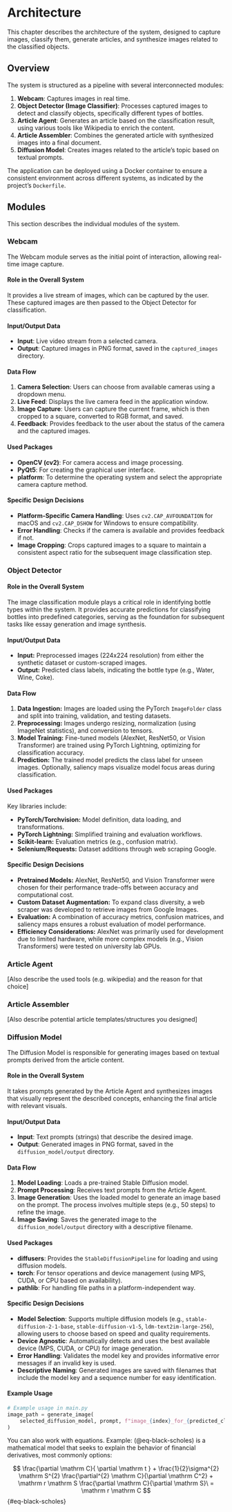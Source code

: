 # Architecture

This chapter describes the architecture of the system, designed to capture images, classify them, generate articles, and synthesize images related to the classified objects.

## Overview

The system is structured as a pipeline with several interconnected modules:

1. **Webcam**: Captures images in real time.
2. **Object Detector (Image Classifier)**: Processes captured images to detect and classify objects, specifically different types of bottles.
3. **Article Agent**: Generates an article based on the classification result, using various tools like Wikipedia to enrich the content.
4. **Article Assembler**: Combines the generated article with synthesized images into a final document.
5. **Diffusion Model**: Creates images related to the article's topic based on textual prompts.

The application can be deployed using a Docker container to ensure a consistent environment across different systems, as indicated by the project's `Dockerfile`.

## Modules

This section describes the individual modules of the system.

### Webcam

The Webcam module serves as the initial point of interaction, allowing real-time image capture.

#### Role in the Overall System

It provides a live stream of images, which can be captured by the user. These captured images are then passed to the Object Detector for classification.

#### Input/Output Data

-   **Input**: Live video stream from a selected camera.
-   **Output**: Captured images in PNG format, saved in the `captured_images` directory.

#### Data Flow

1. **Camera Selection**: Users can choose from available cameras using a dropdown menu.
2. **Live Feed**: Displays the live camera feed in the application window.
3. **Image Capture**: Users can capture the current frame, which is then cropped to a square, converted to RGB format, and saved.
4. **Feedback**: Provides feedback to the user about the status of the camera and the captured images.

#### Used Packages

-   **OpenCV (cv2)**: For camera access and image processing.
-   **PyQt5**: For creating the graphical user interface.
-   **platform**: To determine the operating system and select the appropriate camera capture method.

#### Specific Design Decisions

-   **Platform-Specific Camera Handling**: Uses `cv2.CAP_AVFOUNDATION` for macOS and `cv2.CAP_DSHOW` for Windows to ensure compatibility.
-   **Error Handling**: Checks if the camera is available and provides feedback if not.
-   **Image Cropping**: Crops captured images to a square to maintain a consistent aspect ratio for the subsequent image classification step.

### Object Detector

#### Role in the Overall System

The image classification module plays a critical role in identifying bottle types within the system. It provides accurate predictions for classifying bottles into predefined categories, serving as the foundation for subsequent tasks like essay generation and image synthesis.

#### Input/Output Data

-   **Input:** Preprocessed images (224x224 resolution) from either the synthetic dataset or custom-scraped images.
-   **Output:** Predicted class labels, indicating the bottle type (e.g., Water, Wine, Coke).

#### Data Flow

1. **Data Ingestion:** Images are loaded using the PyTorch `ImageFolder` class and split into training, validation, and testing datasets.
2. **Preprocessing:** Images undergo resizing, normalization (using ImageNet statistics), and conversion to tensors.
3. **Model Training:** Fine-tuned models (AlexNet, ResNet50, or Vision Transformer) are trained using PyTorch Lightning, optimizing for classification accuracy.
4. **Prediction:** The trained model predicts the class label for unseen images. Optionally, saliency maps visualize model focus areas during classification.

#### Used Packages

Key libraries include:

-   **PyTorch/Torchvision:** Model definition, data loading, and transformations.
-   **PyTorch Lightning:** Simplified training and evaluation workflows.
-   **Scikit-learn:** Evaluation metrics (e.g., confusion matrix).
-   **Selenium/Requests:** Dataset additions through web scraping Google.

#### Specific Design Decisions

-   **Pretrained Models:** AlexNet, ResNet50, and Vision Transformer were chosen for their performance trade-offs between accuracy and computational cost.
-   **Custom Dataset Augmentation:** To expand class diversity, a web scraper was developed to retrieve images from Google Images.
-   **Evaluation:** A combination of accuracy metrics, confusion matrices, and saliency maps ensures a robust evaluation of model performance.
-   **Efficiency Considerations:** AlexNet was primarily used for development due to limited hardware, while more complex models (e.g., Vision Transformers) were tested on university lab GPUs.

### Article Agent

\[Also describe the used tools (e.g. wikipedia) and the reason for that choice]

### Article Assembler

\[Also describe potential article templates/structures you designed]

### Diffusion Model

The Diffusion Model is responsible for generating images based on textual prompts derived from the article content.

#### Role in the Overall System

It takes prompts generated by the Article Agent and synthesizes images that visually represent the described concepts, enhancing the final article with relevant visuals.

#### Input/Output Data

-   **Input**: Text prompts (strings) that describe the desired image.
-   **Output**: Generated images in PNG format, saved in the `diffusion_model/output` directory.

#### Data Flow

1. **Model Loading**: Loads a pre-trained Stable Diffusion model.
2. **Prompt Processing**: Receives text prompts from the Article Agent.
3. **Image Generation**: Uses the loaded model to generate an image based on the prompt. The process involves multiple steps (e.g., 50 steps) to refine the image.
4. **Image Saving**: Saves the generated image to the `diffusion_model/output` directory with a descriptive filename.

#### Used Packages

-   **diffusers**: Provides the `StableDiffusionPipeline` for loading and using diffusion models.
-   **torch**: For tensor operations and device management (using MPS, CUDA, or CPU based on availability).
-   **pathlib**: For handling file paths in a platform-independent way.

#### Specific Design Decisions

-   **Model Selection**: Supports multiple diffusion models (e.g., `stable-diffusion-2-1-base`, `stable-diffusion-v1-5`, `ldm-text2im-large-256`), allowing users to choose based on speed and quality requirements.
-   **Device Agnostic**: Automatically detects and uses the best available device (MPS, CUDA, or CPU) for image generation.
-   **Error Handling**: Validates the model key and provides informative error messages if an invalid key is used.
-   **Descriptive Naming**: Generated images are saved with filenames that include the model key and a sequence number for easy identification.

#### Example Usage

```python
# Example usage in main.py
image_path = generate_image(
    selected_diffusion_model, prompt, f"image_{index}_for_{predicted_class}"
)
```

::: {.callout-tip}
You can also work with equations. Example:
 (@eq-black-scholes) is a mathematical model that seeks to explain the behavior of financial derivatives, most commonly options:

$$
\frac{\partial \mathrm C}{ \partial \mathrm t } + \frac{1}{2}\sigma^{2} \mathrm S^{2}
\frac{\partial^{2} \mathrm C}{\partial \mathrm C^2}
  + \mathrm r \mathrm S \frac{\partial \mathrm C}{\partial \mathrm S}\ =
  \mathrm r \mathrm C 
$$ {#eq-black-scholes}

:::